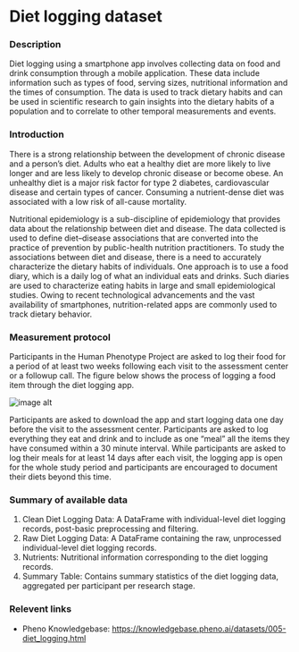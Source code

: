 # Diet logging dataset

### Description
Diet logging using a smartphone app involves collecting data on food and drink consumption through a mobile application. These data include information such as types of food, serving sizes, nutritional information and the times of consumption. The data is used to track dietary habits and can be used in scientific research to gain insights into the dietary habits of a population and to correlate to other temporal measurements and events.

### Introduction
There is a strong relationship between the development of chronic disease and a person’s diet. Adults who eat a healthy diet are more likely to live longer and are less likely to develop chronic disease or become obese. An unhealthy diet is a major risk factor for type 2 diabetes, cardiovascular disease and certain types of cancer. Consuming a nutrient-dense diet was associated with a low risk of all-cause mortality.

Nutritional epidemiology is a sub-discipline of epidemiology that provides data about the relationship between diet and disease. The data collected is used to define diet–disease associations that are converted into the practice of prevention by public-health nutrition practitioners. To study the associations between diet and disease, there is a need to accurately characterize the dietary habits of individuals. One approach is to use a food diary, which is a daily log of what an individual eats and drinks. Such diaries are used to characterize eating habits in large and small epidemiological studies. Owing to recent technological advancements and the vast availability of smartphones, nutrition-related apps are commonly used to track dietary behavior.

### Measurement protocol
Participants in the Human Phenotype Project are asked to log their food for a period of at least two weeks following each visit to the assessment center or a followup call. The figure below shows the process of logging a food item through the diet logging app.

![image alt](/md/folders/5/diet_logging_eng.png)

Participants are asked to download the app and start logging data one day before the visit to the assessment center. Participants are asked to log everything they eat and drink and to include as one “meal” all the items they have consumed within a 30 minute interval. While participants are asked to log their meals for at least 14 days after each visit, the logging app is open for the whole study period and participants are encouraged to document their diets beyond this time.

### Summary of available data
1. Clean Diet Logging Data: A DataFrame with individual-level diet logging records, post-basic preprocessing and filtering.
2. Raw Diet Logging Data: A DataFrame containing the raw, unprocessed individual-level diet logging records.
3. Nutrients: Nutritional information corresponding to the diet logging records.
4. Summary Table: Contains summary statistics of the diet logging data, aggregated per participant per research stage.

### Relevent links
* Pheno Knowledgebase: https://knowledgebase.pheno.ai/datasets/005-diet_logging.html

